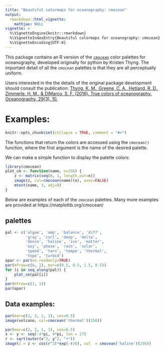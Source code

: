 ```yaml
---
title: "Beautiful colormaps for oceanography: cmocean"
output:
  rmarkdown::html_vignette:
    mathjax: NULL
vignette: >
  %\VignetteEngine{knitr::rmarkdown}
  %\VignetteIndexEntry{Beautiful colormaps for oceanography: cmocean}
  %\VignetteEncoding{UTF-8}
---
```


This package contains an R version of the [`cmocean`](https://matplotlib.org/cmocean/) color palettes for oceanography, developed originally for python by Kristen Thyng. The important detail of all the `cmocean` palettes is that they are all perceptually uniform.

Users interested in the the details of the original package development should consult the publication: [Thyng, K. M., Greene, C. A., Hetland, R. D., Zimmerle, H. M., & DiMarco, S. F. (2016). True colors of oceanography. Oceanography, 29(3), 10.][1]

[1]: https://tos.org/oceanography/assets/docs/29-3_thyng.pdf

Examples:
=========

```r
knitr::opts_chunk$set(collapse = TRUE, comment = "#>")
```

The functions that return the colors are accessed using the `cmocean()` function, where the first argument is the name of the desired palette.

We can make a simple function to display the palette colors:
```r
library(cmocean)
plot_cm <- function(name, n=256) {
    z <- matrix(seq(0, 1, length.out=n))
    image(z, col=cmocean(name)(n), axes=FALSE)
    mtext(name, 3, adj=0)
}
```

Below are examples of each of the `cmocean` palettes. Many more examples are provided at https://matplotlib.org/cmocean/

palettes
--------

```r
pal <- c('algae', 'amp', 'balance', 'diff',
         'gray', 'curl', 'deep', 'delta',
         'dense', 'haline', 'ice', 'matter',
         'oxy', 'phase', 'rain', 'solar',
         'speed', 'tarn', 'tempo', 'thermal',
         'topo', 'turbid')
opar <- par(no.readonly=TRUE)
par(mfrow=c(6, 1), mar=c(0.5, 0.5, 1.5, 0.5))
for (i in seq_along(pal)) {
    plot_cm(pal[i])
}
par(mfrow=c(1, 1))
par(opar)
```

Data examples:
--------------

```r
par(mar=c(2, 2, 1, 1), cex=0.5)
image(volcano, col=cmocean('thermal')(256))
```
```r
par(mar=c(2, 2, 1, 1), cex=0.5)
x <- y <- seq(-4*pi, 4*pi, len = 27)
r <- sqrt(outer(x^2, y^2, "+"))
image(z = z <- cos(r^2)*exp(-r/6), col  = cmocean('haline')(256))
```
